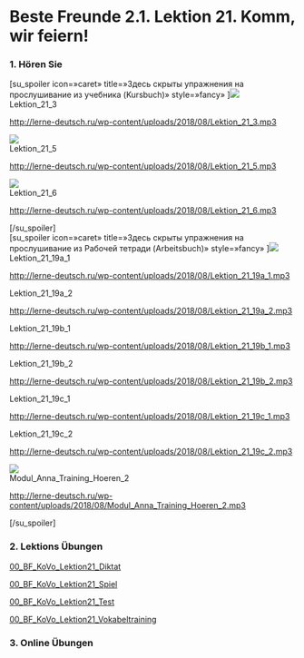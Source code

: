 # Beste Freunde 2.1. Lektion 21. Komm, wir feiern!

<!-- Index: 5 | Date: 2024-02-11 19:14 +00:00 -->
<!-- Source: https://lerne-deutsch.ru/beste-freunde-2-1-lektion-21/ -->

### 1. Hören Sie

[su\_spoiler icon=»caret» title=»Здесь скрыты упражнения на прослушивание из учебника (Kursbuch)» style=»fancy» ][![](http://lerne-deutsch.ru/wp-content/uploads/2018/08/21.3.png)](http://lerne-deutsch.ru/wp-content/uploads/2018/08/21.3.png)  
Lektion\_21\_3

<http://lerne-deutsch.ru/wp-content/uploads/2018/08/Lektion_21_3.mp3>

[![](http://lerne-deutsch.ru/wp-content/uploads/2018/08/21.5.png)](http://lerne-deutsch.ru/wp-content/uploads/2018/08/21.5.png)  
Lektion\_21\_5

<http://lerne-deutsch.ru/wp-content/uploads/2018/08/Lektion_21_5.mp3>

[![](http://lerne-deutsch.ru/wp-content/uploads/2018/08/21.6.png)](http://lerne-deutsch.ru/wp-content/uploads/2018/08/21.6.png)  
Lektion\_21\_6

<http://lerne-deutsch.ru/wp-content/uploads/2018/08/Lektion_21_6.mp3>

[/su\_spoiler]  
[su\_spoiler icon=»caret» title=»Здесь скрыты упражнения на прослушивание из Рабочей тетради (Arbeitsbuch)» style=»fancy» ][![](http://lerne-deutsch.ru/wp-content/uploads/2018/08/21.19.png)](http://lerne-deutsch.ru/wp-content/uploads/2018/08/21.19.png)  
Lektion\_21\_19a\_1

<http://lerne-deutsch.ru/wp-content/uploads/2018/08/Lektion_21_19a_1.mp3>

Lektion\_21\_19a\_2

<http://lerne-deutsch.ru/wp-content/uploads/2018/08/Lektion_21_19a_2.mp3>

Lektion\_21\_19b\_1

<http://lerne-deutsch.ru/wp-content/uploads/2018/08/Lektion_21_19b_1.mp3>

Lektion\_21\_19b\_2

<http://lerne-deutsch.ru/wp-content/uploads/2018/08/Lektion_21_19b_2.mp3>

Lektion\_21\_19c\_1

<http://lerne-deutsch.ru/wp-content/uploads/2018/08/Lektion_21_19c_1.mp3>

Lektion\_21\_19c\_2

<http://lerne-deutsch.ru/wp-content/uploads/2018/08/Lektion_21_19c_2.mp3>

[![](http://lerne-deutsch.ru/wp-content/uploads/2018/08/21.tr_.png)](http://lerne-deutsch.ru/wp-content/uploads/2018/08/21.tr_.png)  
Modul\_Anna\_Training\_Hoeren\_2

<http://lerne-deutsch.ru/wp-content/uploads/2018/08/Modul_Anna_Training_Hoeren_2.mp3>

[/su\_spoiler]

### 2. Lektions Übungen

[00\_BF\_KoVo\_Lektion21\_Diktat](http://lerne-deutsch.ru/wp-content/uploads/2018/08/00_BF_KoVo_Lektion21_Diktat.pdf)

[00\_BF\_KoVo\_Lektion21\_Spiel](http://lerne-deutsch.ru/wp-content/uploads/2018/08/00_BF_KoVo_Lektion21_Spiel.pdf)

[00\_BF\_KoVo\_Lektion21\_Test](http://lerne-deutsch.ru/wp-content/uploads/2018/08/00_BF_KoVo_Lektion21_Test.pdf)

[00\_BF\_KoVo\_Lektion21\_Vokabeltraining](http://lerne-deutsch.ru/wp-content/uploads/2018/08/00_BF_KoVo_Lektion21_Vokabeltraining.pdf)

### 3. Online Übungen